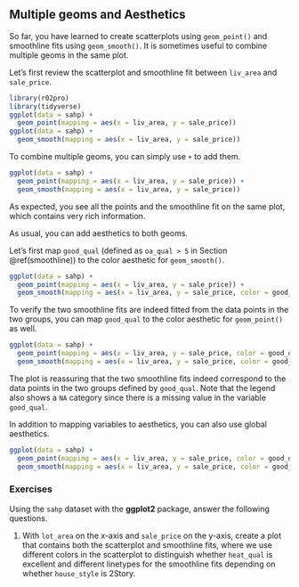 ## Multiple geoms and Aesthetics {#multi-geom}

So far, you have learned to create scatterplots using `geom_point()` and smoothline fits using `geom_smooth()`. It is sometimes useful to combine multiple geoms in the same plot. 

Let's first review the scatterplot and smoothline fit between `liv_area` and `sale_price`. 

```r
library(r02pro)
library(tidyverse)
ggplot(data = sahp) + 
  geom_point(mapping = aes(x = liv_area, y = sale_price))
ggplot(data = sahp) + 
  geom_smooth(mapping = aes(x = liv_area, y = sale_price))
```

To combine multiple geoms, you can simply use `+` to add them. 
```r
ggplot(data = sahp) + 
  geom_point(mapping = aes(x = liv_area, y = sale_price)) + 
  geom_smooth(mapping = aes(x = liv_area, y = sale_price))
```

As expected, you see all the points and the smoothline fit on the same plot, which contains very rich information.


As usual, you can add aesthetics to both geoms. 

Let's first map `good_qual` (defined as `oa_qual > 5` in Section \@ref(smoothline)) to the color aesthetic for `geom_smooth()`.
```r
ggplot(data = sahp) + 
  geom_point(mapping = aes(x = liv_area, y = sale_price)) + 
  geom_smooth(mapping = aes(x = liv_area, y = sale_price, color = good_qual))
```

To verify the two smoothline fits are indeed fitted from the data points in the two groups, you can map `good_qual` to the color aesthetic for `geom_point()` as well. 
```r
ggplot(data = sahp) + 
  geom_point(mapping = aes(x = liv_area, y = sale_price, color = good_qual)) +
  geom_smooth(mapping = aes(x = liv_area, y = sale_price, color = good_qual), se = FALSE)
```
The plot is reassuring that the two smoothline fits indeed correspond to the data points in the two groups defined by `good_qual`. Note that the legend also shows a `NA` category since there is a missing value in the variable `good_qual`. 


In addition to mapping variables to aesthetics, you can also use global aesthetics.
```r
ggplot(data = sahp) + 
  geom_point(mapping = aes(x = liv_area, y = sale_price, color = good_qual, shape = house_style == "2Story")) +
  geom_smooth(mapping = aes(x = liv_area, y = sale_price, color = good_qual), linetype = 2, se = FALSE)
```

### Exercises

Using the `sahp` dataset with the **ggplot2** package, answer the following questions.

1. With `lot_area` on the x-axis and `sale_price` on the y-axis, create a plot that contains both the scatterplot and smoothline fits, where we use different colors in the scatterplot to distinguish whether `heat_qual` is excellent and different linetypes for the smoothline fits depending on whether `house_style` is 2Story.






